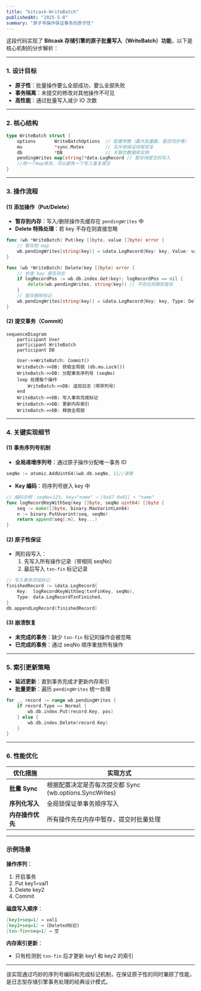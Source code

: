 ```yaml
---
title: "bitcask-WriteBatch"
publishedAt: "2025-5-8"
summary: "原子写操作保证事务的原子性"
---
```


这段代码实现了 **Bitcask 存储引擎的原子批量写入（WriteBatch）功能**，以下是核心机制的分步解析：

------

### **1. 设计目标**

- **原子性**：批量操作要么全部成功，要么全部失败
- **事务隔离**：未提交的修改对其他操作不可见
- **高性能**：通过批量写入减少 IO 次数

------

### **2. 核心结构**

```go
type WriteBatch struct {
    options       WriteBatchOptions  // 配置参数（最大批量数、是否同步等）
    mu            *sync.Mutex        // 互斥锁保证线程安全
    db            *DB                // 关联的数据库实例
    pendingWrites map[string]*data.LogRecord // 暂存待提交的写入
    //用一个map来存，可以避免一个写入重复提交
}
```

------

### **3. 操作流程**

#### **(1) 添加操作（Put/Delete）**

- **暂存到内存**：写入/删除操作先缓存在 `pendingWrites` 中
- **Delete 特殊处理**：若 key 不存在则直接忽略

```go
func (wb *WriteBatch) Put(key []byte, value []byte) error {
    // 暂存到 map
    wb.pendingWrites[string(key)] = &data.LogRecord{Key: key, Value: value}
}

func (wb *WriteBatch) Delete(key []byte) error {
    // 检查 key 是否存在
    if logRecordPos := wb.db.index.Get(key); logRecordPos == nil {
        delete(wb.pendingWrites, string(key)) // 不存在则移除暂存
    }
    // 暂存删除标记
    wb.pendingWrites[string(key)] = &data.LogRecord{Key: key, Type: Deleted}
}
```

#### **(2) 提交事务（Commit）**

```mermaid
sequenceDiagram
    participant User
    participant WriteBatch
    participant DB

    User->>WriteBatch: Commit()
    WriteBatch->>DB: 获取全局锁 (db.mu.Lock())
    WriteBatch->>DB: 分配事务序列号 (seqNo)
    loop 处理每个操作
        WriteBatch->>DB: 追加日志（带序列号）
    end
    WriteBatch->>DB: 写入事务完成标记
    WriteBatch->>DB: 更新内存索引
    WriteBatch->>DB: 释放全局锁
```

------

### **4. 关键实现细节**

#### **(1) 事务序列号机制**

- **全局递增序列号**：通过原子操作分配唯一事务 ID

```go
seqNo := atomic.AddUint64(&wb.db.seqNo, 1)//递增
```

- **Key 编码**：将序列号嵌入 key 中

```go
// 编码示例：seqNo=123, key="name" → [0x87 0x01] + "name"
func logRecordKeyWithSeq(key []byte, seqNo uint64) []byte {
    seq := make([]byte, binary.MaxVarintLen64)
    n := binary.PutUvarint(seq, seqNo)
    return append(seq[:n], key...)
}
```

#### **(2) 原子性保证**

- 两阶段写入：
  1. 先写入所有操作记录（带相同 seqNo）
  2. 最后写入 `txn-fin` 标记记录

```go
// 写入事务完成标记
finishedRecord := &data.LogRecord{
    Key:  logRecordKeyWithSeq(txnFinKey, seqNo),
    Type: data.LogRecordTxnFinished,
}
db.appendLogRecord(finishedRecord)
```

#### **(3) 崩溃恢复**

- **未完成的事务**：缺少 `txn-fin` 标记的操作会被忽略
- **已完成的事务**：通过 seqNo 顺序重放所有操作

------

### **5. 索引更新策略**

- **延迟更新**：直到事务完成才更新内存索引
- **批量更新**：遍历 `pendingWrites` 统一处理

```go
for _, record := range wb.pendingWrites {
    if record.Type == Normal {
        wb.db.index.Put(record.Key, pos)
    } else {
        wb.db.index.Delete(record.Key)
    }
}
```

------

### **6. 性能优化**

| 优化措施         | 实现方式                                                |
| ---------------- | ------------------------------------------------------- |
| **批量 Sync**    | 根据配置决定是否每次提交都 Sync (wb.options.SyncWrites) |
| **序列化写入**   | 全局锁保证单事务顺序写入                                |
| **内存操作优先** | 所有操作先在内存中暂存，提交时批量处理                  |

------

### **示例场景**

**操作序列**：

1. 开启事务
2. Put key1=val1
3. Delete key2
4. Commit

**磁盘写入顺序**：

```markdown
[key1+seq=1] → val1
[key2+seq=1] → (Deleted标记)
[txn-fin+seq=1] → 空
```

**内存索引更新**：

- 只有检测到 `txn-fin` 后才更新 key1 和 key2 的索引

------

该实现通过巧妙的序列号编码和完成标记机制，在保证原子性的同时兼顾了性能，是日志型存储引擎事务处理的经典设计模式。
